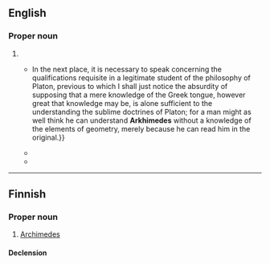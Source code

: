 ==English==

===Proper noun===
{{en-proper noun}}

# {{alternative spelling of|en|Archimedes}}
#* {{quote-journal |en |journal=The Platonist |volume=I |year=1881 |pages=136, 141 |column=1 |text=In the catalogue of those endued with sovereign power it had for its votaries Dion the Syracusian, Julianos the Roman, and Khosroes, the Persian emperor; among the leaders of armies it had Chabrias and Phokion, those brave generals of the Athenians; among mathematicians, those leading stars of science, Eudoxos, '''Arkhimedes''', and Euklides; among biographers, the inimitable Plutarchos; among physicians, the admirable Galenos; among rhetoricians, those unrivalled orators, Demosthenes and Cicero; among critics, that prince of philologists, Longinos; and among poets, the most learned and majestic Virgilius?{{...}}In the next place, it is necessary to speak concerning the qualifications requisite in a legitimate student of the philosophy of Platon, previous to which I shall just notice the absurdity of supposing that a mere knowledge of the Greek tongue, however great that knowledge may be, is alone sufficient to the understanding the sublime doctrines of Platon; for a man might as well think he can understand '''Arkhimedes''' without a knowledge of the elements of geometry, merely because he can read him in the original.}}
#* {{quote-book |en |title=The Greek World |editor=Anton Powell |year=1995 |publisher=Redwood Books Ltd |isbn=0415060311 |page=425 |text=That records Plutarch’s view of engineering, not '''Arkhimedes'''’. Plutarch is also wrong: '''Arkhimedes''' ‘deigned’ to write a work ''On sphere-making'' (which is lost), and ''The Method'' (which was rediscovered in 1906). '''Arkhimedes''' developed some of his mathematics using a mechanical method, based on the lever principle, by which he could discover mathematical results, which he then set about proving. Moreover, it is highly significant that '''Arkhimedes''' wrote about his method.}}
#* {{quote-book |en |title=The Catapult: A History |author=Tracey Elizabeth Rihll |year=2007 |isbn=159416035X |page=126 |text=Ultimately, in 211, Syrakuse fell from within, by treachery, and '''Arkhimedes''' died with many of his compatriots when Roman troops poured into the city.}}

----

==Finnish==

===Proper noun===
{{wikipedia|lang=fi}}
{{fi-proper noun}}

# [[Archimedes]]

====Declension====
{{fi-decl-vieras|n=sg|Arkhimed|||e|ä}}